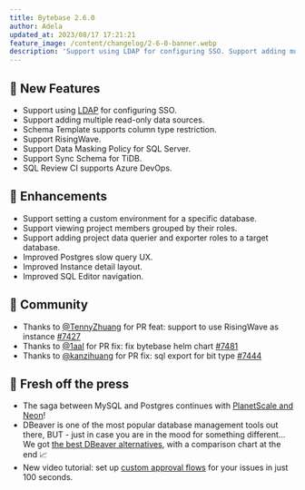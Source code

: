 ```yaml
---
title: Bytebase 2.6.0
author: Adela
updated_at: 2023/08/17 17:21:21
feature_image: /content/changelog/2-6-0-banner.webp
description: 'Support using LDAP for configuring SSO. Support adding multiple read-only data sources.'
---
```



## 🚀 New Features

- Support using [LDAP](/administration/sso/ldap/) for configuring SSO.
- Support adding multiple read-only data sources.
- Schema Template supports column type restriction.
- Support RisingWave.
- Support Data Masking Policy for SQL Server.
- Support Sync Schema for TiDB.
- SQL Review CI supports Azure DevOps.

## 🎄 Enhancements

- Support setting a custom environment for a specific database.
- Support viewing project members grouped by their roles.
- Support adding project data querier and exporter roles to a target database.
- Improved Postgres slow query UX.
- Improved Instance detail layout.
- Improved SQL Editor navigation.

## 🎠 Community

- Thanks to [@TennyZhuang](https://github.com/TennyZhuang) for PR feat: support to use RisingWave as instance [#7427](https://github.com/bytebase/bytebase/pull/7427)
- Thanks to [@1aal](https://github.com/) for PR fix: fix bytebase helm chart [#7481](https://github.com/bytebase/bytebase/pull/7481)
- Thanks to [@kanzihuang](https://github.com/) for PR fix: sql export for bit type [#7444](https://github.com/bytebase/bytebase/pull/7444)

## 📰 Fresh off the press

- The saga between MySQL and Postgres continues with [PlanetScale and Neon](/blog/planetscale-vs-neon/)!
- DBeaver is one of the most popular database management tools out there, BUT - just in case you are in the mood for something different... We got [the best DBeaver alternatives](/blog/top-dbeaver-alternative/), with a comparison chart at the end 📈
- New video tutorial: set up [custom approval flows](https://www.youtube.com/watch?v=K_RWlqdplZQ) for your issues in just 100 seconds.

<InstallUpgrade />

